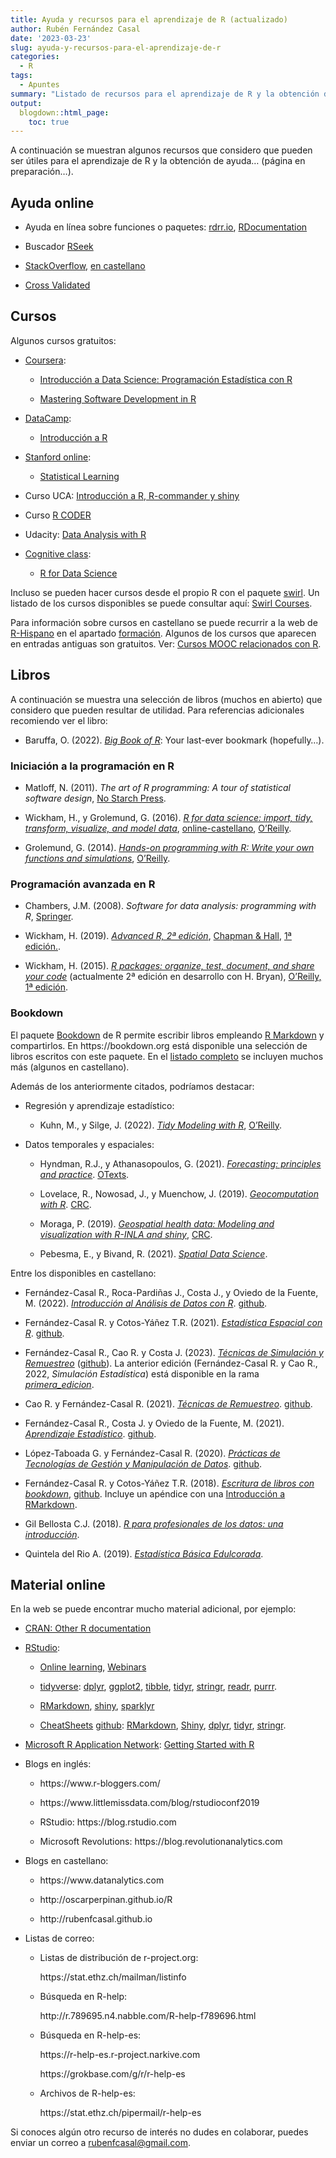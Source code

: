 ```yaml
---
title: Ayuda y recursos para el aprendizaje de R (actualizado)
author: Rubén Fernández Casal
date: '2023-03-23'
slug: ayuda-y-recursos-para-el-aprendizaje-de-r
categories:
  - R
tags:
  - Apuntes
summary: "Listado de recursos para el aprendizaje de R y la obtención de ayuda."
output:
  blogdown::html_page:
    toc: true
---
```


A continuación se muestran algunos recursos que considero que pueden ser útiles para el aprendizaje de R y la obtención de ayuda... (página en preparación...).


## Ayuda online

- Ayuda en línea sobre funciones o paquetes: [rdrr.io](https://rdrr.io/),  [RDocumentation](https://www.rdocumentation.org/)

- Buscador [RSeek](http://rseek.org/)

- [StackOverflow](http://stackoverflow.com/questions/tagged/r), [en castellano](https://es.stackoverflow.com/questions/tagged/r)

- [Cross Validated](https://stats.stackexchange.com)


## Cursos

Algunos cursos gratuitos:
   
- [Coursera](https://www.coursera.org/):

    - [Introducción a Data Science: Programación Estadística con  R](https://www.coursera.org/learn/intro-data-science-programacion-estadistica-r)

    - [Mastering Software Development in R](https://www.coursera.org/specializations/r)

<!-- -->

- [DataCamp](https://www.datacamp.com/courses):

    - [Introducción a R](https://www.datacamp.com/courses/introduccion-a-r/)
  
<!-- -->
  
- [Stanford online](http://online.stanford.edu/courses):

    - [Statistical Learning](http://online.stanford.edu/course/statistical-learning)
  
<!-- -->

- Curso UCA: [Introducción a R, R-commander y shiny](http://knuth.uca.es/moodle/course/view.php?id=51)

<!-- -->

- Curso [R CODER](https://r-coder.com/curso-r)

<!-- -->

- Udacity: [Data Analysis with R](https://eu.udacity.com/course/data-analysis-with-r--ud651)

<!-- -->

- [Cognitive class](https://cognitiveclass.ai/courses?topic%5B%5D=r-programming):

    - [R for Data Science](https://cognitiveclass.ai/courses/r-101)


Incluso se pueden hacer cursos desde el propio R con el paquete [swirl](https://swirlstats.com).
Un listado de los cursos disponibles se puede consultar aquí:
[Swirl Courses](https://swirlstats.com/scn/title.html).  

Para información sobre cursos en castellano se puede recurrir a la web de [R-Hispano](http://r-es.org/) en el apartado [formación](http://r-es.org/category/formacion). Algunos de los cursos que aparecen en entradas antiguas son gratuitos. 
Ver: [Cursos MOOC relacionados con R](http://r-es.org/2016/02/12/cursos-masivos-y-otra-formacion-on-line-sobre-r/).


## Libros

A continuación se muestra una selección de libros (muchos en abierto) que considero que pueden resultar de utilidad.
Para referencias adicionales recomiendo ver el libro:

- Baruffa, O. (2022). *[Big Book of R](https://www.bigbookofr.com)*: Your last-ever bookmark (hopefully...).


### Iniciación a la programación en R

- Matloff, N. (2011). *The art of R programming: A tour of statistical software design*, [No Starch Press](https://www.nostarch.com/artofr.htm).

- Wickham, H., y Grolemund, G. (2016). *[R for data science: import, tidy, transform, visualize, and model data](http://r4ds.had.co.nz)*, [online-castellano](https://es.r4ds.hadley.nz), [O'Reilly](http://shop.oreilly.com/product/0636920034407.do).

- Grolemund, G. (2014). *[Hands-on programming with R: Write your own functions and simulations](https://rstudio-education.github.io/hopr)*, [O'Reilly](http://shop.oreilly.com/product/0636920028574.do).


### Programación avanzada en R

- Chambers, J.M. (2008). *Software for data analysis: programming with R*, [Springer](http://www.springer.com/la/book/9780387759357).

- Wickham, H. (2019). *[Advanced R, 2ª edición](https://adv-r.hadley.nz/)*, [Chapman & Hall](https://www.amazon.com/dp/0815384572), [1ª edición.](http://adv-r.had.co.nz/).

- Wickham, H. (2015). *[R packages: organize, test, document, and share your code](http://r-pkgs.had.co.nz/)* (actualmente 2ª edición en desarrollo con H. Bryan), [O'Reilly, 1ª edición](http://shop.oreilly.com/product/0636920034421.do).


### Bookdown

El paquete [Bookdown](https://bookdown.org) de R permite escribir libros empleando 
[R Markdown](http://rmarkdown.rstudio.com) y compartirlos. 
En https://bookdown.org está disponible una selección de libros escritos con este paquete.
En el [listado completo]((https://bookdown.org/home/archive/)) se incluyen muchos más (algunos en castellano).

Además de los anteriormente citados, podríamos destacar:

- Regresión y aprendizaje estadístico:

    - Kuhn, M., y Silge, J. (2022). *[Tidy Modeling with R](https://www.tmwr.org)*, [O'Reilly](https://www.oreilly.com/library/view/tidy-modeling-with/9781492096474).

- Datos temporales y espaciales:

    - Hyndman, R.J., y Athanasopoulos, G. (2021). *[Forecasting: principles and practice](https://otexts.com/fpp3)*. [OTexts](https://www.amazon.es/dp/0987507133).

    - Lovelace, R., Nowosad, J., y Muenchow, J. (2019). *[Geocomputation with R](https://geocompr.robinlovelace.net)*. [CRC](https://www.routledge.com/9781138304512).
    
    - Moraga, P. (2019). *[Geospatial health data: Modeling and visualization with R-INLA and shiny](https://www.paulamoraga.com/book-geospatial)*, [CRC](https://www.routledge.com/9780367357955).
        
    - Pebesma, E., y Bivand, R. (2021). *[Spatial Data Science](https://keen-swartz-3146c4.netlify.app)*.


Entre los disponibles en castellano:

- Fernández-Casal R., Roca-Pardiñas J., Costa J., y Oviedo de la Fuente, M. (2022). *[Introducción al Análisis de Datos con R](https://rubenfcasal.github.io/intror)*. [github](https://github.com/rubenfcasal/intror).

- Fernández-Casal R. y Cotos-Yáñez T.R. (2021). *[Estadística Espacial con R](https://rubenfcasal.github.io/estadistica_espacial)*. [github](https://github.com/rubenfcasal/estadistica_espacial). 

- Fernández-Casal R., Cao R. y Costa J. (2023). *[Técnicas de Simulación y Remuestreo](https://rubenfcasal.github.io/simbook)*  ([github](https://github.com/rubenfcasal/simbook)). La anterior edición (Fernández-Casal R. y Cao R., 2022, *Simulación Estadística*) está disponible en la rama *[primera_edicion](https://github.com/rubenfcasal/simbook/tree/primera_edicion)*.

- Cao R. y Fernández-Casal R. (2021). *[Técnicas de Remuestreo](https://rubenfcasal.github.io/book_remuestreo)*. [github](https://github.com/rubenfcasal/book_remuestreo).

- Fernández-Casal R., Costa J. y Oviedo de la Fuente, M. (2021). *[Aprendizaje Estadístico](https://rubenfcasal.github.io/aprendizaje_estadistico)*. [github](https://github.com/rubenfcasal/aprendizaje_estadistico).

- López-Taboada G. y Fernández-Casal R. (2020). *[Prácticas de Tecnologías de Gestión y Manipulación de Datos](https://gltaboada.github.io/tgdbook)*. [github](https://github.com/gltaboada/tgdbook).

- Fernández-Casal R. y Cotos-Yáñez T.R. (2018). *[Escritura de libros con bookdown](https://rubenfcasal.github.io/bookdown_intro)*,   [github](https://github.com/rubenfcasal/bookdown_intro). Incluye un apéndice con una [Introducción a RMarkdown](https://rubenfcasal.github.io/bookdown_intro/rmarkdown.html). 
    
- Gil Bellosta C.J. (2018). *[R para profesionales de los datos: una introducción](https://www.datanalytics.com/libro_r/index.html)*.

- Quintela del Rio A. (2019). *[Estadística Básica Edulcorada](https://bookdown.org/aquintela/EBE)*.


## Material online

En la web se puede encontrar mucho material adicional, por ejemplo:

- [CRAN: Other R documentation](https://www.r-project.org/other-docs.html)

- [RStudio](https://www.rstudio.com): 

    - [Online learning](https://www.rstudio.com/online-learning), 
      [Webinars](https://resources.rstudio.com/webinars)
      
    - [tidyverse](https://www.tidyverse.org):
      [dplyr](https://dplyr.tidyverse.org),
      [ggplot2](https://ggplot2.tidyverse.org),
      [tibble](https://tibble.tidyverse.org),
      [tidyr](https://tidyr.tidyverse.org),
      [stringr](https://stringr.tidyverse.org),
      [readr](https://readr.tidyverse.org),
      [purrr](https://purrr.tidyverse.org).
      
    - [RMarkdown](https://rmarkdown.rstudio.com), [shiny](http://shiny.rstudio.com), [sparklyr](https://spark.rstudio.com)

    - [CheatSheets](https://resources.rstudio.com/rstudio-cheatsheets) [github](https://github.com/rstudio/cheatsheets):
      [RMarkdown](https://github.com/rstudio/cheatsheets/raw/master/rmarkdown-2.0.pdf),
      [Shiny](https://github.com/rstudio/cheatsheets/raw/master/shiny.pdf),
      [dplyr](https://github.com/rstudio/cheatsheets/raw/master/data-transformation.pdf),
      [tidyr](https://github.com/rstudio/cheatsheets/raw/master/data-import.pdf),
      [stringr](https://github.com/rstudio/cheatsheets/raw/master/stringr-cheat-sheet.pdf).

- [Microsoft R Application Network](https://mran.microsoft.com): [Getting Started with R](https://mran.microsoft.com/documents/getting-started)

- Blogs en inglés:

    - https://www.r-bloggers.com/

    - https://www.littlemissdata.com/blog/rstudioconf2019 
    
    - RStudio: https://blog.rstudio.com
    
    - Microsoft Revolutions: https://blog.revolutionanalytics.com


- Blogs en castellano:

    -  https://www.datanalytics.com
    
    -  http://oscarperpinan.github.io/R
  
    -  http://rubenfcasal.github.io
   
   
- Listas de correo:

    - Listas de distribución de r-project.org: 
    
        https://stat.ethz.ch/mailman/listinfo
    
    - Búsqueda en R-help: 
    
        http://r.789695.n4.nabble.com/R-help-f789696.html
    
    - Búsqueda en R-help-es: 
    
        https://r-help-es.r-project.narkive.com
      
        https://grokbase.com/g/r/r-help-es

    - Archivos de R-help-es: 
    
        https://stat.ethz.ch/pipermail/r-help-es

    
    
Si conoces algún otro recurso de interés no dudes en colaborar,
puedes enviar un correo a [rubenfcasal@gmail.com](mailto:rubenfcasal@gmail.com).

